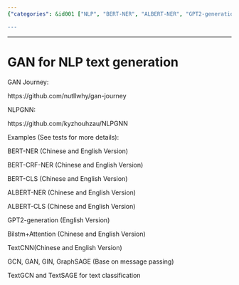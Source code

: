 ```yaml
---
{"categories": &id001 ["NLP", "BERT-NER", "ALBERT-NER", "GPT2-generation", "BiLSTM+Attention", "TextCNN", "TextGCN"], "category": "Natural Language Processing", "date": "2022-05-29 16:10:06", "description": "This tutorial provides an overview of different natural language processing (NLP) techniques for text classification. It covers a range of methods, including BERT-NER, ALBERT-NER, GPT2-generation, BiLSTM+Attention, TextCNN, and TextGCN. These techniques are applicable to both Chinese and English languages, making it a valuable resource for developers working with diverse language datasets.", "tags": *id001, "title": "Mastering Text Classification: Exploring NLP Techniques with BERT-NER, ALBERT-NER, GPT2, and More"}

---
```


------

# GAN for NLP text generation

GAN Journey:

https://github.com/nutllwhy/gan-journey

NLPGNN:

https://github.com/kyzhouhzau/NLPGNN

Examples (See tests for more details):

BERT-NER (Chinese and English Version)

BERT-CRF-NER (Chinese and English Version)

BERT-CLS (Chinese and English Version)

ALBERT-NER (Chinese and English Version)

ALBERT-CLS (Chinese and English Version)

GPT2-generation (English Version)

Bilstm+Attention (Chinese and English Version)

TextCNN(Chinese and English Version)

GCN, GAN, GIN, GraphSAGE (Base on message passing)

TextGCN and TextSAGE for text classification

